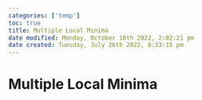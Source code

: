 ```yaml
---
categories: ['temp']
toc: true
title: Multiple Local Minima
date modified: Monday, October 10th 2022, 2:02:21 pm
date created: Tuesday, July 26th 2022, 8:33:15 pm
---
```


# Multiple Local Minima



